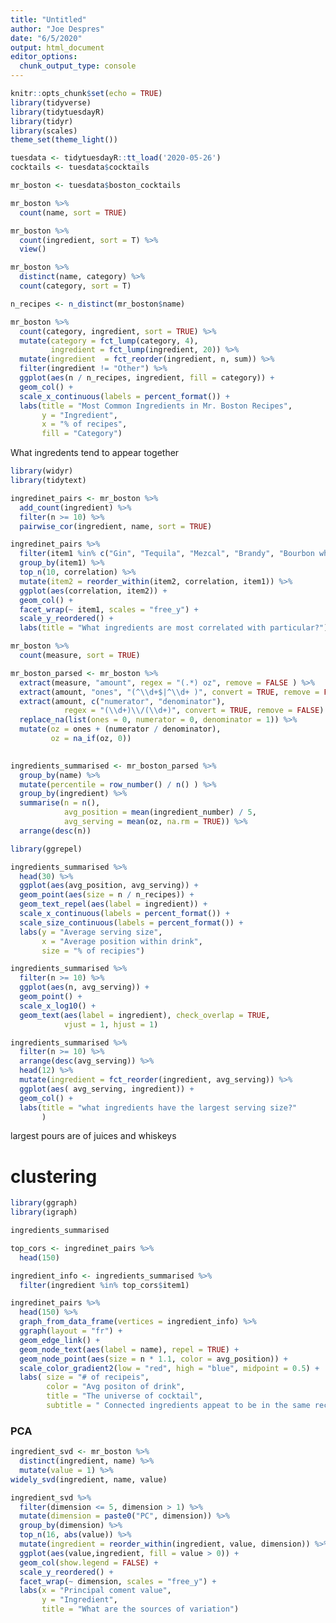 ```yaml
---
title: "Untitled"
author: "Joe Despres"
date: "6/5/2020"
output: html_document
editor_options: 
  chunk_output_type: console
---
```


```r
knitr::opts_chunk$set(echo = TRUE)
library(tidyverse) 
library(tidytuesdayR)
library(tidyr)
library(scales)
theme_set(theme_light())
```

```r
tuesdata <- tidytuesdayR::tt_load('2020-05-26')
cocktails <- tuesdata$cocktails
```

```r
mr_boston <- tuesdata$boston_cocktails

mr_boston %>% 
  count(name, sort = TRUE)

mr_boston %>% 
  count(ingredient, sort = T) %>% 
  view()

mr_boston %>% 
  distinct(name, category) %>% 
  count(category, sort = T)

n_recipes <- n_distinct(mr_boston$name)

mr_boston %>% 
  count(category, ingredient, sort = TRUE) %>% 
  mutate(category = fct_lump(category, 4),
         ingredient = fct_lump(ingredient, 20)) %>% 
  mutate(ingredient  = fct_reorder(ingredient, n, sum)) %>% 
  filter(ingredient != "Other") %>% 
  ggplot(aes(n / n_recipes, ingredient, fill = category)) + 
  geom_col() + 
  scale_x_continuous(labels = percent_format()) +
  labs(title = "Most Common Ingredients in Mr. Boston Recipes",
       y = "Ingredient",
       x = "% of recipes",
       fill = "Category")
```

What ingredents tend to appear together

```r
library(widyr)
library(tidytext)

ingredinet_pairs <- mr_boston %>% 
  add_count(ingredient) %>% 
  filter(n >= 10) %>% 
  pairwise_cor(ingredient, name, sort = TRUE)

ingredinet_pairs %>% 
  filter(item1 %in% c("Gin", "Tequila", "Mezcal", "Brandy", "Bourbon whiskey", "Vodka")) %>% 
  group_by(item1) %>% 
  top_n(10, correlation) %>% 
  mutate(item2 = reorder_within(item2, correlation, item1)) %>% 
  ggplot(aes(correlation, item2)) + 
  geom_col() + 
  facet_wrap(~ item1, scales = "free_y") + 
  scale_y_reordered() + 
  labs(title = "What ingredients are most correlated with particular?")

```


```r
mr_boston %>% 
  count(measure, sort = TRUE) 

mr_boston_parsed <- mr_boston %>% 
  extract(measure, "amount", regex = "(.*) oz", remove = FALSE ) %>% 
  extract(amount, "ones", "(^\\d+$|^\\d+ )", convert = TRUE, remove = FALSE) %>% 
  extract(amount, c("numerator", "denominator"), 
            regex = "(\\d+)\\/(\\d+)", convert = TRUE, remove = FALSE) %>% 
  replace_na(list(ones = 0, numerator = 0, denominator = 1)) %>% 
  mutate(oz = ones + (numerator / denominator),
         oz = na_if(oz, 0))
  

ingredients_summarised <- mr_boston_parsed %>% 
  group_by(name) %>% 
  mutate(percentile = row_number() / n() ) %>% 
  group_by(ingredient) %>% 
  summarise(n = n(),
            avg_position = mean(ingredient_number) / 5, 
            avg_serving = mean(oz, na.rm = TRUE)) %>% 
  arrange(desc(n))
```


```r
library(ggrepel)

ingredients_summarised %>% 
  head(30) %>% 
  ggplot(aes(avg_position, avg_serving)) + 
  geom_point(aes(size = n / n_recipes)) + 
  geom_text_repel(aes(label = ingredient)) + 
  scale_x_continuous(labels = percent_format()) + 
  scale_size_continuous(labels = percent_format()) + 
  labs(y = "Average serving size",
       x = "Average position within drink",
       size = "% of recipies")
```

```r
ingredients_summarised %>% 
  filter(n >= 10) %>% 
  ggplot(aes(n, avg_serving)) + 
  geom_point() +
  scale_x_log10() + 
  geom_text(aes(label = ingredient), check_overlap = TRUE,
            vjust = 1, hjust = 1)

ingredients_summarised %>% 
  filter(n >= 10) %>% 
  arrange(desc(avg_serving)) %>% 
  head(12) %>% 
  mutate(ingredient = fct_reorder(ingredient, avg_serving)) %>% 
  ggplot(aes( avg_serving, ingredient)) + 
  geom_col() + 
  labs(title = "what ingredients have the largest serving size?"
       )
```

largest pours are of juices and whiskeys

# clustering


```r
library(ggraph)
library(igraph)

ingredients_summarised

top_cors <- ingredinet_pairs %>% 
  head(150)

ingredient_info <- ingredients_summarised %>% 
  filter(ingredient %in% top_cors$item1)

ingredinet_pairs %>% 
  head(150) %>% 
  graph_from_data_frame(vertices = ingredient_info) %>% 
  ggraph(layout = "fr") + 
  geom_edge_link() +
  geom_node_text(aes(label = name), repel = TRUE) + 
  geom_node_point(aes(size = n * 1.1, color = avg_position)) + 
  scale_color_gradient2(low = "red", high = "blue", midpoint = 0.5) + 
  labs( size = "# of recipeis",
        color = "Avg positon of drink",
        title = "The universe of cocktail", 
        subtitle = " Connected ingredients appeat to be in the same recepie \n.Red ingredients in the recepe, blue tend to be later")
```


### PCA

```r
ingredient_svd <- mr_boston %>% 
  distinct(ingredient, name) %>% 
  mutate(value = 1) %>% 
widely_svd(ingredient, name, value)

ingredient_svd %>% 
  filter(dimension <= 5, dimension > 1) %>% 
  mutate(dimension = paste0("PC", dimension)) %>% 
  group_by(dimension) %>%
  top_n(16, abs(value)) %>% 
  mutate(ingredient = reorder_within(ingredient, value, dimension)) %>% 
  ggplot(aes(value,ingredient, fill = value > 0)) + 
  geom_col(show.legend = FALSE) + 
  scale_y_reordered() + 
  facet_wrap(~ dimension, scales = "free_y") + 
  labs(x = "Principal coment value",
       y = "Ingredient",
       title = "What are the sources of variation")
```

```r

```




